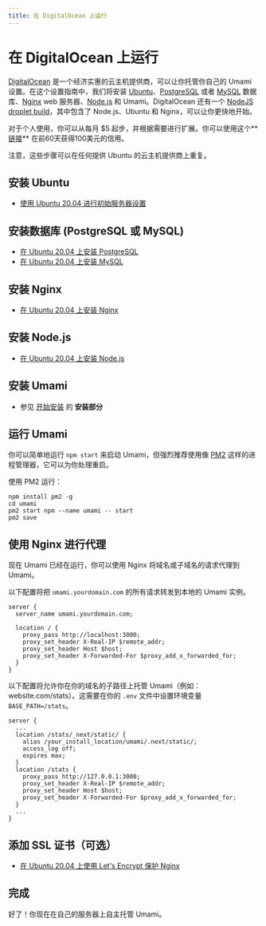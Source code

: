 ```yaml
---
title: 在 DigitalOcean 上运行
---
```


# 在 DigitalOcean 上运行

[DigitalOcean](https://m.do.co/c/c9ebc1c0928d) 是一个经济实惠的云主机提供商，可以让你托管你自己的 Umami 设置。在这个设置指南中，我们将安装 [Ubuntu](https://ubuntu.com/)、[PostgreSQL](https://www.postgresql.org/) 或者 [MySQL](https://www.mysql.com/) 数据库、[Nginx](https://www.nginx.com/) web 服务器、[Node.js](https://nodejs.org/) 和 Umami。DigitalOcean 还有一个 [NodeJS droplet build](https://marketplace.digitalocean.com/apps/nodejs)，其中包含了 Node.js、Ubuntu 和 Nginx，可以让你更快地开始。

对于个人使用，你可以从每月 $5 起步，并根据需要进行扩展。你可以使用这个**[链接](https://m.do.co/c/c9ebc1c0928d)** 在前60天获得100美元的信用。

注意，这些步骤可以在任何提供 Ubuntu 的云主机提供商上重复。

## 安装 Ubuntu

- [使用 Ubuntu 20.04 进行初始服务器设置](https://www.digitalocean.com/community/tutorials/initial-server-setup-with-ubuntu-20-04)

## 安装数据库 (PostgreSQL 或 MySQL)

- [在 Ubuntu 20.04 上安装 PostgreSQL](https://www.digitalocean.com/community/tutorials/how-to-install-and-use-postgresql-on-ubuntu-20-04)
- [在 Ubuntu 20.04 上安装 MySQL](https://www.digitalocean.com/community/tutorials/how-to-install-mysql-on-ubuntu-20-04)

## 安装 Nginx

- [在 Ubuntu 20.04 上安装 Nginx](https://www.digitalocean.com/community/tutorials/how-to-install-nginx-on-ubuntu-20-04)

## 安装 Node.js

- [在 Ubuntu 20.04 上安装 Node.js](https://www.digitalocean.com/community/tutorials/how-to-install-node-js-on-ubuntu-20-04)

## 安装 Umami

- 参见 [开始安装](/docs/install) 的 **安装部分**

## 运行 Umami

你可以简单地运行 `npm start` 来启动 Umami，但强烈推荐使用像 [PM2](https://pm2.keymetrics.io/) 这样的进程管理器，它可以为你处理重启。

使用 PM2 运行：

```shell
npm install pm2 -g
cd umami
pm2 start npm --name umami -- start
pm2 save
```

## 使用 Nginx 进行代理

现在 Umami 已经在运行，你可以使用 Nginx 将域名或子域名的请求代理到 Umami。

以下配置将把 `umami.yourdomain.com` 的所有请求转发到本地的 Umami 实例。

```nginx
server {
  server_name umami.yourdomain.com;

  location / {
    proxy_pass http://localhost:3000;
    proxy_set_header X-Real-IP $remote_addr;
    proxy_set_header Host $host;
    proxy_set_header X-Forwarded-For $proxy_add_x_forwarded_for;
  }
}
```

以下配置将允许你在你的域名的子路径上托管 Umami（例如：website.com/stats）。这需要在你的 `.env` 文件中设置环境变量 `BASE_PATH=/stats`。

```nginx
server {
  ...
  location /stats/_next/static/ {
    alias /your_install_location/umami/.next/static/;
    access_log off;
    expires max;
  }
  location /stats {
    proxy_pass http://127.0.0.1:3000;
    proxy_set_header X-Real-IP $remote_addr;
    proxy_set_header Host $host;
    proxy_set_header X-Forwarded-For $proxy_add_x_forwarded_for;
  }
  ...
}
```

## 添加 SSL 证书（可选）

- [在 Ubuntu 20.04 上使用 Let's Encrypt 保护 Nginx](https://www.digitalocean.com/community/tutorials/how-to-secure-nginx-with-let-s-encrypt-on-ubuntu-20-04)

## 完成

好了！你现在在自己的服务器上自主托管 Umami。